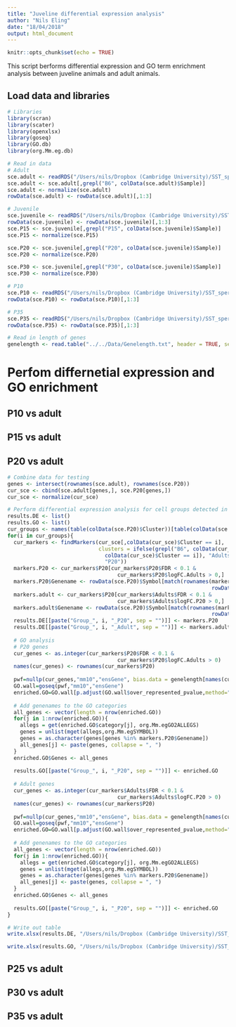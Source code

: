 ```yaml
---
title: "Juveline differential expression analysis"
author: "Nils Eling"
date: "18/04/2018"
output: html_document
---
```


```r
knitr::opts_chunk$set(echo = TRUE)
```

This script berforms differential expression and GO term enrichment analysis 
between juveline animals and adult animals.

## Load data and libraries

```r
# Libraries
library(scran)
library(scater)
library(openxlsx)
library(goseq)
library(GO.db)
library(org.Mm.eg.db)

# Read in data
# Adult
sce.adult <- readRDS("/Users/nils/Dropbox (Cambridge University)/SST_spermatocytes/Analysis/data/10X_data/SCE_all.rds")
sce.adult <- sce.adult[,grepl("B6", colData(sce.adult)$Sample)]
sce.adult <- normalize(sce.adult)
rowData(sce.adult) <- rowData(sce.adult)[,1:3]

# Juvenile
sce.juvenile <- readRDS("/Users/nils/Dropbox (Cambridge University)/SST_spermatocytes/Analysis/data/10X_data/SCE_juvenile.rds")
rowData(sce.juvenile) <- rowData(sce.juvenile)[,1:3]
sce.P15 <- sce.juvenile[,grepl("P15", colData(sce.juvenile)$Sample)]
sce.P15 <- normalize(sce.P15)

sce.P20 <- sce.juvenile[,grepl("P20", colData(sce.juvenile)$Sample)]
sce.P20 <- normalize(sce.P20)

sce.P30 <- sce.juvenile[,grepl("P30", colData(sce.juvenile)$Sample)]
sce.P30 <- normalize(sce.P30)

# P10
sce.P10 <- readRDS("/Users/nils/Dropbox (Cambridge University)/SST_spermatocytes/Analysis/data/10X_data/SCE_P10.rds")
rowData(sce.P10) <- rowData(sce.P10)[,1:3]

# P35
sce.P35 <- readRDS("/Users/nils/Dropbox (Cambridge University)/SST_spermatocytes/Analysis/data/10X_data/SCE_P35.rds")
rowData(sce.P35) <- rowData(sce.P35)[,1:3]

# Read in length of genes
genelength <- read.table("../../Data/Genelength.txt", header = TRUE, sep = "\t")
```

# Perfom differnetial expression and GO enrichment 

## P10 vs adult

## P15 vs adult

## P20 vs adult

```r
# Combine data for testing
genes <- intersect(rownames(sce.adult), rownames(sce.P20))
cur_sce <- cbind(sce.adult[genes,], sce.P20[genes,])
cur_sce <- normalize(cur_sce)

# Perform differential expression analysis for cell groups detected in P20
results.DE <- list()
results.GO <- list()
cur_groups <- names(table(colData(sce.P20)$Cluster))[table(colData(sce.P20)$Cluster) > 30]
for(i in cur_groups){
  cur_markers <- findMarkers(cur_sce[,colData(cur_sce)$Cluster == i],
                             clusters = ifelse(grepl("B6", colData(cur_sce)$Sample[
                               colData(cur_sce)$Cluster == i]), "Adults",
                               "P20"))
  markers.P20 <- cur_markers$P20[cur_markers$P20$FDR < 0.1 & 
                                   cur_markers$P20$logFC.Adults > 0,]
  markers.P20$Genename <- rowData(sce.P20)$Symbol[match(rownames(markers.P20),
                                                                 rowData(sce.P20)$ID)]
  markers.adult <- cur_markers$P20[cur_markers$Adults$FDR < 0.1 & 
                                   cur_markers$Adults$logFC.P20 > 0,]
  markers.adult$Genename <- rowData(sce.P20)$Symbol[match(rownames(markers.adult),
                                                                 rowData(sce.P20)$ID)]
  results.DE[[paste("Group_", i, "_P20", sep = "")]] <- markers.P20
  results.DE[[paste("Group_", i, "_Adult", sep = "")]] <- markers.adult
  
  # GO analysis
  # P20 genes
  cur_genes <- as.integer(cur_markers$P20$FDR < 0.1 & 
                                   cur_markers$P20$logFC.Adults > 0)
  names(cur_genes) <- rownames(cur_markers$P20)
  
  pwf=nullp(cur_genes,"mm10","ensGene", bias.data = genelength[names(cur_genes),])
  GO.wall=goseq(pwf,"mm10","ensGene")
  enriched.GO=GO.wall[p.adjust(GO.wall$over_represented_pvalue,method="fdr")<.1,]
  
  # Add genenames to the GO categories
  all_genes <- vector(length = nrow(enriched.GO))
  for(j in 1:nrow(enriched.GO)){
    allegs = get(enriched.GO$category[j], org.Mm.egGO2ALLEGS)
    genes = unlist(mget(allegs,org.Mm.egSYMBOL))
    genes = as.character(genes[genes %in% markers.P20$Genename])
    all_genes[j] <- paste(genes, collapse = ", ")
  }
  enriched.GO$Genes <- all_genes
  
  results.GO[[paste("Group_", i, "_P20", sep = "")]] <- enriched.GO
  
  # Adult genes
  cur_genes <- as.integer(cur_markers$Adults$FDR < 0.1 & 
                                   cur_markers$Adults$logFC.P20 > 0)
  names(cur_genes) <- rownames(cur_markers$P20)
  
  pwf=nullp(cur_genes,"mm10","ensGene", bias.data = genelength[names(cur_genes),])
  GO.wall=goseq(pwf,"mm10","ensGene")
  enriched.GO=GO.wall[p.adjust(GO.wall$over_represented_pvalue,method="fdr")<.1,]
  
  # Add genenames to the GO categories
  all_genes <- vector(length = nrow(enriched.GO))
  for(j in 1:nrow(enriched.GO)){
    allegs = get(enriched.GO$category[j], org.Mm.egGO2ALLEGS)
    genes = unlist(mget(allegs,org.Mm.egSYMBOL))
    genes = as.character(genes[genes %in% markers.P20$Genename])
    all_genes[j] <- paste(genes, collapse = ", ")
  }
  enriched.GO$Genes <- all_genes
  
  results.GO[[paste("Group_", i, "_P20", sep = "")]] <- enriched.GO
}

# Write out table
write.xlsx(results.DE, "/Users/nils/Dropbox (Cambridge University)/SST_spermatocytes/Analysis/10X/Results/Marker_genes/Juvenile_Adult_comparison/P20_adult_singleGenes.xlsx")

write.xlsx(results.GO, "/Users/nils/Dropbox (Cambridge University)/SST_spermatocytes/Analysis/10X/Results/Marker_genes/Juvenile_Adult_comparison/P20_adult_GO.xlsx")
```

## P25 vs adult

## P30 vs adult

## P35 vs adult
